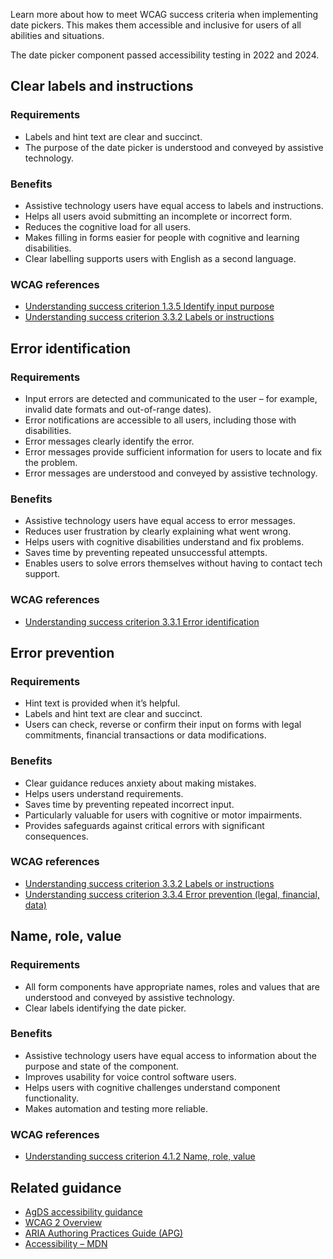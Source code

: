 Learn more about how to meet WCAG success criteria when implementing date pickers. This makes them accessible and inclusive for users of all abilities and situations.

The date picker component passed accessibility testing in 2022 and 2024.

## Clear labels and instructions

### Requirements

- Labels and hint text are clear and succinct.
- The purpose of the date picker is understood and conveyed by assistive technology.

### Benefits

- Assistive technology users have equal access to labels and instructions.
- Helps all users avoid submitting an incomplete or incorrect form.
- Reduces the cognitive load for all users.
- Makes filling in forms easier for people with cognitive and learning disabilities.
- Clear labelling supports users with English as a second language.

### WCAG references

- [Understanding success criterion 1.3.5 Identify input purpose](https://www.w3.org/WAI/WCAG21/Understanding/identify-input-purpose.html)
- [Understanding success criterion 3.3.2 Labels or instructions](https://www.w3.org/WAI/WCAG21/Understanding/labels-or-instructions.html)

## Error identification

### Requirements

- Input errors are detected and communicated to the user – for example, invalid date formats and out-of-range dates).
- Error notifications are accessible to all users, including those with disabilities.
- Error messages clearly identify the error.
- Error messages provide sufficient information for users to locate and fix the problem.
- Error messages are understood and conveyed by assistive technology.

### Benefits

- Assistive technology users have equal access to error messages.
- Reduces user frustration by clearly explaining what went wrong.
- Helps users with cognitive disabilities understand and fix problems.
- Saves time by preventing repeated unsuccessful attempts.
- Enables users to solve errors themselves without having to contact tech support.

### WCAG references

- [Understanding success criterion 3.3.1 Error identification](https://www.w3.org/WAI/WCAG21/Understanding/error-identification.html)

## Error prevention

### Requirements

- Hint text is provided when it’s helpful.
- Labels and hint text are clear and succinct.
- Users can check, reverse or confirm their input on forms with legal commitments, financial transactions or data modifications.

### Benefits

- Clear guidance reduces anxiety about making mistakes.
- Helps users understand requirements.
- Saves time by preventing repeated incorrect input.
- Particularly valuable for users with cognitive or motor impairments.
- Provides safeguards against critical errors with significant consequences.

### WCAG references

- [Understanding success criterion 3.3.2 Labels or instructions](https://www.w3.org/WAI/WCAG21/Understanding/labels-or-instructions.html)
- [Understanding success criterion 3.3.4 Error prevention (legal, financial, data)](https://www.w3.org/WAI/WCAG21/Understanding/error-prevention-legal-financial-data.html)

## Name, role, value

### Requirements

- All form components have appropriate names, roles and values that are understood and conveyed by assistive technology.
- Clear labels identifying the date picker.

### Benefits

- Assistive technology users have equal access to information about the purpose and state of the component.
- Improves usability for voice control software users.
- Helps users with cognitive challenges understand component functionality.
- Makes automation and testing more reliable.

### WCAG references

- [Understanding success criterion 4.1.2 Name, role, value](https://www.w3.org/WAI/WCAG21/Understanding/name-role-value.html)

## Related guidance

- [AgDS accessibility guidance](/foundations/accessibility)
- [WCAG 2 Overview](https://www.w3.org/WAI/standards-guidelines/wcag/)
- [ARIA Authoring Practices Guide (APG)](https://www.w3.org/WAI/ARIA/apg/)
- [Accessibility – MDN](https://developer.mozilla.org/en-US/docs/Web/Accessibility)
